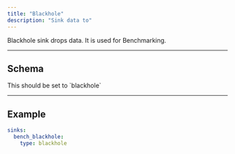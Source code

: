 ```yaml
---
title: "Blackhole"
description: "Sink data to"
---
```


Blackhole sink drops data. It is used for Benchmarking.

---

## Schema
<ParamField path="type" type="string" required>
This should be set to `blackhole`
</ParamField>

---

## Example
```yaml
sinks:
  bench_blackhole:
    type: blackhole
```